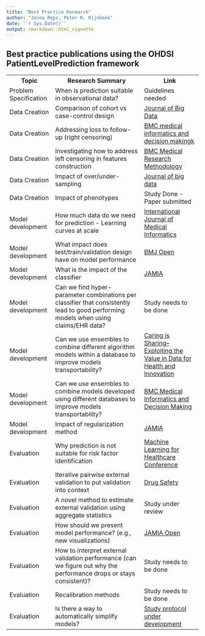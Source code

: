 ```yaml
---
title: "Best Practice Research"
author: "Jenna Reps, Peter R. Rijnbeek"
date: '`r Sys.Date()`'
output: rmarkdown::html_vignette
---
```


```{=html}
<!--
%\VignetteEngine{knitr::rmarkdown}
%\VignetteIndexEntry{Best Practices}
%\VignetteEncdoing{UTF-8}
-->
```
## Best practice publications using the OHDSI PatientLevelPrediction framework

<table>
<tr>
<th>
Topic
</th>
<th>
Research Summary
</th>
<th>
Link
</th>
</tr>


<tr>
<td>
Problem Specification
</td>
<td>
When is prediction suitable in observational data?
</td>
<td>
Guidelines needed
</td>
</tr>


<tr>
<td>
Data Creation
</td>
<td>
Comparison of cohort vs case-control design
</td>
<td>
<a href='https://doi.org/10.1186/s40537-021-00501-2'>Journal of Big Data</a>
</td>
</tr>

<tr>
<td>
Data Creation
</td>
<td>
Addressing loss to follow-up (right censoring)	
</td>
<td>
<a href='https://doi.org/10.1186/s12911-021-01408-x'>BMC medical informatics and decision makingk</a>
</td>
</tr>

<tr>
<td>
Data Creation
</td>
<td>
Investigating how to address left censoring in features construction
</td>
<td>
<a href='https://doi.org/10.1186/s12874-021-01370-2'>BMC Medical Research Methodology</a>
</td>
</tr>

<tr>
<td>
Data Creation	
</td>
<td>
Impact of over/under-sampling
</td>
<td>
<a href='https://doi.org/10.1186/s40537-023-00857-7'> Journal of big data</a>
</td>
</tr>

<tr>
<td>
Data Creation	
</td>
<td>
Impact of phenotypes
</td>
<td>
Study Done - Paper submitted
</td>
</tr>

<tr>
<td>
Model development	
</td>
<td>
How much data do we need for prediction - Learning curves at scale
</td>
<td>
<a href='https://doi.org/10.1016/j.ijmedinf.2022.104762'>International Journal of Medical Informatics </a>
</td>
</tr>

<tr>
<td>
Model development	
</td>
<td>
What impact does test/train/validation design have on model performance
</td>
<td>
<a href='https://doi.org/10.1136/bmjopen-2021-050146'>BMJ Open </a>
</td>
</tr>

<tr>
<td>
Model development	
</td>
<td>
What is the impact of the classifier 
</td>
<td>
<a href='https://doi.org/10.1093/jamia/ocy032'>JAMIA</a>
</td>
</tr>

<tr>
<td>
Model development	
</td>
<td>
Can we find hyper-parameter combinations per classifier that consistently lead to good performing models when using claims/EHR data?	
</td>
<td>
Study needs to be done
</td>
</tr>

<tr>
<td>
Model development	
</td>
<td>
Can we use ensembles to combine different algorithm models within a database to improve models transportability? 
</td>
<td>
<a href='https://doi.org/10.3233/SHTI230080'> Caring is Sharing–Exploiting the Value in Data for Health and Innovation  </a>
</td>
</tr>

<tr>
<td>
Model development	
</td>
<td>
Can we use ensembles to combine models developed using different databases to improve models transportability?
</td>
<td>
<a href='https://doi.org/10.1186/s12911-022-01879-6'> BMC Medical Informatics and Decision Making </a>
</td>
</tr>

<tr>
<td>
Model development	
</td>
<td>
Impact of regularization method 
</td>
<td>
<a href='https://doi.org/10.1093/jamia/ocae109'> JAMIA </a>
</td>
</tr>

<tr>
<td>
Evaluation 	
</td>
<td>
Why prediction is not suitable for risk factor identification  
</td>
<td>
<a href='https://proceedings.mlr.press/v182/markus22a.html'> Machine Learning for Healthcare Conference </a>
</td>
</tr>

<tr>
<td>
Evaluation 	
</td>
<td>
Iterative pairwise external validation to put validation into context 
</td>
<td>
<a href='https://doi.org/10.1007/s40264-022-01161-8'> Drug Safety </a>
</td>
</tr>


<tr>
<td>
Evaluation 	
</td>
<td>
A novel method to estimate external validation using aggregate statistics  
</td>
<td>
Study under review
</td>
</tr>    

<tr>
<td>
Evaluation
</td>
<td>
How should we present model performance? (e.g., new visualizations)
</td>
<td>
<a href='https://doi.org/10.1093/jamiaopen/ooab017'>JAMIA Open</a>
</td>
</tr>

<tr>
<td>
Evaluation
</td>
<td>
How to interpret external validation performance (can we figure out why the performance drops or stays consistent)?	
</td>
<td>
Study needs to be done
</td>
</tr>

<tr>
<td>
Evaluation
</td>
<td>
Recalibration methods
</td>
<td>
Study needs to be done
</td>
</tr>

<tr>
<td>
Evaluation
</td>
<td>
Is there a way to automatically simplify models?	
</td>
<td>
<a href='https://ohdsi-studies.github.io/FeatureSelectionComparison/docs/Protocol.html'>Study protocol under development </a>
</td>
</tr>
</table>

